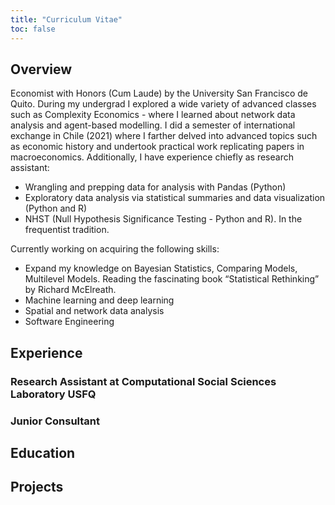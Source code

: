```yaml
---
title: "Curriculum Vitae"
toc: false
---
```


## Overview
Economist with Honors (Cum Laude) by the University San Francisco de Quito. During my undergrad I explored a wide variety of advanced classes such as Complexity Economics - where I learned about network data analysis and agent-based modelling. I did a semester of international exchange in Chile (2021) where I farther delved into advanced topics such as economic history and undertook practical work replicating papers in macroeconomics. Additionally, I have experience chiefly as research assistant:

* Wrangling and prepping data for analysis with Pandas (Python)
* Exploratory data analysis via statistical summaries and data visualization (Python and R)
* NHST (Null Hypothesis Significance Testing - Python and R). In the frequentist tradition.

Currently working on acquiring the following skills:

* Expand my knowledge on Bayesian Statistics, Comparing Models, Multilevel Models. Reading the fascinating book "Statistical Rethinking" by Richard McElreath.
* Machine learning and deep learning
* Spatial and network data analysis
* Software Engineering

## Experience
### Research Assistant at Computational Social Sciences Laboratory USFQ

### Junior Consultant

## Education

## Projects